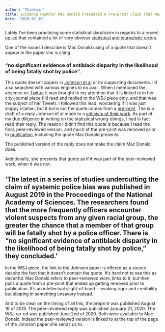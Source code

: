 ```yaml
---
author: "Thadryan"
title: Evidence Heather Mac Donald Presented A Pre-print Claim That Was Remove In Peer Review As Scientific
date: "2020-07-10"
---
```


Lately I've been practicing some statistical skepticism in regards to a recent [op-ed](https://www.wsj.com/articles/the-myth-of-systemic-police-racism-11591119883) that contained a lot of very obvious [statistical and journalistic errors](https://sweeney-th.github.io/blog/2020/06/27/TheMythofSystemicPoliceRacism).

One of the issues I describe is Mac Donald using of a quote that doesn't appear in the paper she is citing:

### "no significant evidence of antiblack disparity in the likelihood of being fatally shot by police".

This quote doesn't appear in [Johnson et al](https://www.pnas.org/content/116/32/15877) or its supporting documents. I'd also searched with various engines to no avail. When I mentioned the absence on [Twitter](https://twitter.com/ThadryanJS/status/1281214846449651712?s=20) it was brought to my attention that it is linked to in her city-journal piece (I'd read and replied to the WSJ piece only, and that was the subject of her Tweet). I followed this lead, wondering if it was just sloppy citation, but it turns out the quote comes from a [pre-print](https://psyarxiv.com/dmhpu/). The is a draft of a reply Johnson et al made to a [criticism of their work](https://www.pnas.org/content/117/3/1261). As part of my due diligence in writing on the statistical wrong-doings, I had in fact read their reply. The reason I didn't find this quote is because I read the final, peer-reviewed version, and much of the pre-print was removed prior to [publication](https://www.pnas.org/content/117/3/1261), including the quote Mac Donald presents.

The published version of the reply does not make the claim Mac Donald does.

Additionally, she presents that quote as if it was part of the peer-reviewed work, when it was not:

## 'The latest in a series of studies undercutting the claim of systemic police bias was published in August 2019 in the Proceedings of the National Academy of Sciences. The researchers found that the more frequently officers encounter violent suspects from any given racial group, the greater the chance that a member of that group will be fatally shot by a police officer. There is “no significant evidence of antiblack disparity in the likelihood of being fatally shot by police,” they concluded.'

In the WSJ piece, the link to the Johnson paper is offered as a source despite the fact that it doesn't contain the quote. It's hard not to see this as deceitful. Mac Donald refers to peer-reviewed work, links to it, but then pulls a quote from a pre-print that ended up getting removed prior to publication. It's an intellectual slight-of-hand - invoking rigor and credibility but slipping in something unsavory instead.

And to be clear on the timing of all this, the preprint was published August 16 of 2019. The peer-reviewed reply was published January 21, 2020. The WSJ op-ed was published June 2nd of 2020. Both were available to Mac Donald, indeed the peer-reviewed version is linked to at the top of the page of the Johnson paper she sends us to.